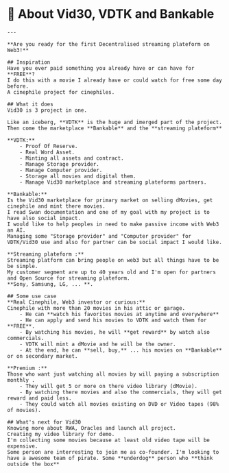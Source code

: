 
<BaseLayout PageID="project">
  <BaseCard title="About"
            image="/public/iceBerg.jpg">

# 🧊 About Vid30, VDTK and Bankable

    ---

    **Are you ready for the first Decentralised streaming plateform on Web3!**

    ## Inspiration
    Have you ever paid something you already have or can have for **FREE**?
    I do this with a movie I already have or could watch for free some day before.
    A cinephile project for cinephiles.

    ## What it does
    Vid30 is 3 project in one.

    Like an iceberg, **VDTK** is the huge and imerged part of the project.
    Then come the marketplace **Bankable** and the **streaming plateform**

    **VDTK:**
        - Proof Of Reserve.
        - Real Word Asset.
        - Minting all assets and contract.
        - Manage Storage provider.
        - Manage Computer provider.
        - Storage all movies and digital them.
        - Manage Vid30 marketplace and streaming plateforms partners.

    **Bankable:**
    Is the Vid30 marketplace for primary market on selling dMovies, get cinephile and mint there movies.
    I read Swan documentation and one of my goal with my project is to have also social impact.
    I would like to help peoples in need to make passive income with Web3 an AI.
    Managing some "Storage provider" and "Computer provider" for VDTK/Vid30 use and also for partner can be social impact I would like.

    **Streaming plateform :**
    Streaming platform can bring people on web3 but all things have to be be simple.
    My customer segment are up to 40 years old and I'm open for partners and Open Source for streaming plateform.
    **Sony, Samsung, LG, ... **.

    ## Some use case
    **Real Cinephile, Web3 investor or curious:**
    Cinephile with more than 20 movies in his attic or garage.
        - He can **watch his favorites movies at anytime and everywhere**
        - He can apply and send his movies to VDTK and watch them for **FREE**.
        - By watching his movies, he will **get reward** by watch also commercials.
        - VDTK will mint a dMovie and he will be the owner.
        - At the end, he can **sell, buy,** ... his movies on **Bankable** or on secondary market.

    **Premium :**
    Those who want just watching all movies by will paying a subscription monthly .
        - They will get 5 or more on there video library (dMovie).
        - By watching there movies and also the commercials, they will get reward and paid less.
        - They could watch all movies existing on DVD or Video tapes (98% of movies).

    ## What's next for Vid30
    Knowing more about RWA, Oracles and launch all project.
    Creating my video library for demo.
    I'm collecting some movies because at least old video tape will be expensive.
    Some person are interresting to join me as co-founder. I'm looking to have a awesome team of pirate. Some **underdog** person who **think outside the box**

  </BaseCard>
</BaseLayout>
